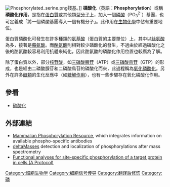 [[File:Phosphorylated_serine.png|thumb]]殘基。]]
'''磷酸化'''（英語：'''Phosphorylation'''）或稱'''磷酸化作用'''，是指在[[蛋白質|蛋白質]]或其他類型[[分子|分子]]上，加入一個[[磷酸|磷酸]]（PO<sub>3</sub><sup>2-</sup>）基團，也可定義成「將一個磷酸基團導入一個有機分子」。此作用在[[生物化學|生物化學]]中佔有重要地位。

蛋白質磷酸化可發生在許多種類的[[氨基酸|氨基酸]]（蛋白質的主要單位）上，其中以[[絲氨酸|絲氨酸]]為多，接著是[[蘇氨酸|蘇氨酸]]。而[[酪氨酸|酪氨酸]]則相對較少磷酸化的發生，不過由於經過磷酸化之後的酪氨酸較容易利用抗體來純化，因此酪氨酸的磷酸化作用位置也較廣為了解。

除了蛋白質以外，部分[[核苷酸|核苷酸]]，如[[三磷酸腺苷|三磷酸腺苷]]（ATP）或[[三磷酸鳥苷|三磷酸鳥苷]]（GTP）的形成，也是經由二磷酸腺苷和二磷酸鳥苷的磷酸化而來，此過程稱為[[氧化磷酸化|氧化磷酸化]]。另外在許多[[醣類|醣類]]的生化反應中（如[[糖解作用|糖解作用]]），也有一些步驟存在氧化磷酸化作用。

== 參看 ==
* [[硫酸化|硫酸化]]

== 外部連結 ==
* [https://web.archive.org/web/20080724182229/http://mpr.nci.nih.gov/mpr Mammalian Phosphorylation Resource], which integrates information on available phospho-specific antibodies
* [https://web.archive.org/web/20160418034750/http://www.detectorvision.com/deltaMasses/ deltaMasses] detection and localization of phosphorylations after mass spectrometry
* [https://web.archive.org/web/20090416125554/http://natureprotocols.com/2007/01/10/functional_analyses_for_sitesp.php Functional analyses for site-specific phosphorylation of a target protein in cells (A Protocol)]

{{蛋白质一级结构}}

[[Category:細胞生物学|Category:細胞生物学]]
[[Category:细胞信号传导|Category:细胞信号传导]]
[[Category:翻译后修饰|Category:翻译后修饰]]
[[Category:磷|Category:磷]]
